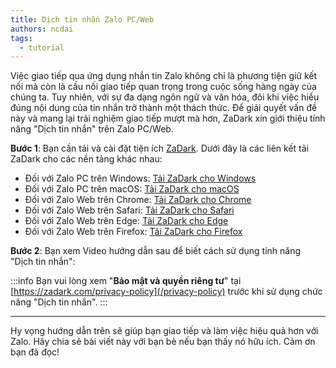 ```yaml
---
title: Dịch tin nhắn Zalo PC/Web
authors: ncdai
tags:
  - tutorial
---
```


Việc giao tiếp qua ứng dụng nhắn tin Zalo không chỉ là phương tiện giữ kết nối mà còn là cầu nối giao tiếp quan trọng trong cuộc sống hàng ngày của chúng ta. Tuy nhiên, với sự đa dạng ngôn ngữ và văn hóa, đôi khi việc hiểu đúng nội dung của tin nhắn trở thành một thách thức.
Để giải quyết vấn đề này và mang lại trải nghiệm giao tiếp mượt mà hơn, ZaDark xin giới thiệu tính năng "Dịch tin nhắn" trên Zalo PC/Web.

<AdsByGoogle>
  <p>
    <ins
      className="adsbygoogle"
      style={{ display: 'block' }}
      data-ad-client="ca-pub-5192881442581767"
      data-ad-slot="8722903447"
      data-ad-format="auto"
      data-full-width-responsive="true"
    />
  </p>
</AdsByGoogle>

**Bước 1**: Bạn cần tải và cài đặt tiện ích [ZaDark](https://zadark.com). Dưới đây là các liên kết tải ZaDark cho các nền tảng khác nhau:

- Đối với Zalo PC trên Windows: [Tải ZaDark cho Windows](/pc/windows?utm_source=blog&utm_medium=link&utm_campaign=feature_launch_blog)
- Đối với Zalo PC trên macOS: [Tải ZaDark cho macOS](/pc/macos?utm_source=blog&utm_medium=link&utm_campaign=feature_launch_blog)
- Đối với Zalo Web trên Chrome: [Tải ZaDark cho Chrome](https://chrome.google.com/webstore/detail/zadark-%E2%80%93-zalo-dark-mode/llfhpkkeljlgnjgkholeppfnepmjppob?utm_source=blog&utm_medium=link&utm_campaign=feature_launch_blog)
- Đối với Zalo Web trên Safari: [Tải ZaDark cho Safari](https://apps.apple.com/us/app/zadark-zalo-dark-mode/id1615941471?utm_source=blog&utm_medium=link&utm_campaign=feature_launch_blog)
- Đối với Zalo Web trên Edge: [Tải ZaDark cho Edge](https://microsoftedge.microsoft.com/addons/detail/zadark-%E2%80%93-zalo-dark-mode/nbcljbcabjegmmogkcegephdkhckegcf?utm_source=blog&utm_medium=link&utm_campaign=feature_launch_blog)
- Đối với Zalo Web trên Firefox: [Tải ZaDark cho Firefox](https://addons.mozilla.org/en-US/firefox/addon/zadark/?utm_source=blog&utm_medium=link&utm_campaign=feature_launch_blog)

**Bước 2**: Bạn xem Video hướng dẫn sau để biết cách sử dụng tính năng "Dịch tin nhắn":

<YouTube videoId='Z3XBa44_QV8' title="Dịch tin nhắn Zalo PC/Web với ZaDark | ZaDark.com" />

:::info
Bạn vui lòng xem "**Bảo mật và quyền riêng tư**" tại [https://zadark.com/privacy-policy](/privacy-policy) trước khi sử dụng chức năng "Dịch tin nhắn".
:::

---

Hy vọng hướng dẫn trên sẽ giúp bạn giao tiếp và làm việc hiệu quả hơn với Zalo. Hãy chia sẻ bài viết này với bạn bè nếu bạn thấy nó hữu ích. Cảm ơn bạn đã đọc!
